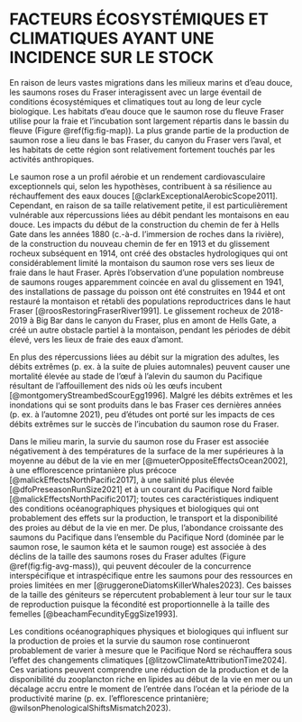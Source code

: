 # FACTEURS ÉCOSYSTÉMIQUES ET CLIMATIQUES AYANT UNE INCIDENCE SUR LE STOCK  

En raison de leurs vastes migrations dans les milieux marins et d’eau douce, les saumons roses du Fraser interagissent avec un large éventail de conditions écosystémiques et climatiques tout au long de leur cycle biologique. Les habitats d’eau douce que le saumon rose du fleuve Fraser utilise pour la fraie et l’incubation sont largement répartis dans le bassin du fleuve (Figure \@ref(fig:fig-map)). La plus grande partie de la production de saumon rose a lieu dans le bas Fraser, du canyon du Fraser vers l’aval, et les habitats de cette région sont relativement fortement touchés par les activités anthropiques.

Le saumon rose a un profil aérobie et un rendement cardiovasculaire exceptionnels qui, selon les hypothèses, contribuent à sa résilience au réchauffement des eaux douces [@clarkExceptionalAerobicScope2011]. 
Cependant, en raison de sa taille relativement petite, il est particulièrement vulnérable aux répercussions liées au débit pendant les montaisons en eau douce. Les impacts du début de la construction du chemin de fer à Hells Gate dans les années 1880 (c.-à-d. l’immersion de roches dans la rivière), de la construction du nouveau chemin de fer en 1913 et du glissement rocheux subséquent en 1914, ont créé des obstacles hydrologiques qui ont considérablement limité la montaison du saumon rose vers ses lieux de fraie dans le haut Fraser. 
Après l’observation d’une population nombreuse de saumons rouges apparemment coincée en aval du glissement en 1941, des installations de passage du poisson ont été construites en 1944 et ont restauré la montaison et rétabli des populations reproductrices dans le haut Fraser [@roosRestoringFraserRiver1991]. 
Le glissement rocheux de 2018-2019 à Big Bar dans le canyon du Fraser, plus en amont de Hells Gate, a créé un autre obstacle partiel à la montaison, pendant les périodes de débit élevé, vers les lieux de fraie des eaux d’amont.

En plus des répercussions liées au débit sur la migration des adultes, les débits extrêmes (p. ex. à la suite de pluies automnales) peuvent causer une mortalité élevée au stade de l’œuf à l’alevin du saumon du Pacifique résultant de l’affouillement des nids où les œufs incubent [@montgomeryStreambedScourEgg1996]. 
Malgré les débits extrêmes et les inondations qui se sont produits dans le bas Fraser ces dernières années (p. ex. à l’automne 2021), peu d’études ont porté sur les impacts de ces débits extrêmes sur le succès de l’incubation du saumon rose du Fraser.

Dans le milieu marin, la survie du saumon rose du Fraser est associée négativement à des températures de la surface de la mer supérieures à la moyenne au début de la vie en mer [@mueterOppositeEffectsOcean2002], à une efflorescence printanière plus précoce [@malickEffectsNorthPacific2017], à une salinité plus élevée [@dfoPreseasonRunSize2021] et à un courant du Pacifique Nord faible [@malickEffectsNorthPacific2017]; toutes ces caractéristiques indiquent des conditions océanographiques physiques et biologiques qui ont probablement des effets sur la production, le transport et la disponibilité des proies au début de la vie en mer. De plus, l’abondance croissante des saumons du Pacifique dans l’ensemble du Pacifique Nord (dominée par le saumon rose, le saumon kéta et le saumon rouge) est associée à des déclins de la taille des saumons roses du Fraser adultes (Figure \@ref(fig:fig-avg-mass)), qui peuvent découler de la concurrence interspécifique et intraspécifique entre les saumons pour des ressources en proies limitées en mer [@ruggeroneDiatomsKillerWhales2023]. Ces baisses de la taille des géniteurs se répercutent probablement à leur tour sur le taux de reproduction puisque la fécondité est proportionnelle à la taille des femelles [@beachamFecundityEggSize1993].

Les conditions océanographiques physiques et biologiques qui influent sur la production de proies et la survie du saumon rose continueront probablement de varier à mesure que le Pacifique Nord se réchauffera sous l’effet des changements climatiques [@litzowClimateAttributionTime2024]. 
Ces variations peuvent comprendre une réduction de la production et de la disponibilité du zooplancton riche en lipides au début de la vie en mer ou un décalage accru entre le moment de l’entrée dans l’océan et la période de la productivité marine (p. ex. l’efflorescence printanière; @wilsonPhenologicalShiftsMismatch2023).
